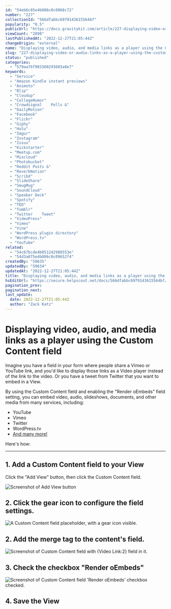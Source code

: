 ```yaml
---
id: "54eb6c85e4b086c0c0968c72"
number: "227"
collectionId: "566dfabbc6979143615564bf"
popularity: "0.5"
publicUrl: "https://docs.gravitykit.com/article/227-displaying-video-or-audio-links-as-a-player-using-the-custom-content-field"
viewCount: "2898"
lastPublishedAt: "2022-12-27T21:05:44Z"
changeOrigin: "external"
name: "Displaying video, audio, and media links as a player using the Custom Content field"
slug: "227-displaying-video-or-audio-links-as-a-player-using-the-custom-content-field"
status: "published"
categories: 
  - "579aa76f903360293603a8e7"
keywords: 
  - "Service"
  - "Amazon Kindle instant previews"
  - "Animoto"
  - "Blip"
  - "Cloudup"
  - "CollegeHumor"
  - "Crowdsignal	Polls &"
  - "DailyMotion"
  - "Facebook"
  - "Flickr"
  - "Giphy"
  - "Hulu"
  - "Imgur"
  - "Instagram"
  - "Issuu"
  - "Kickstarter"
  - "Meetup.com"
  - "Mixcloud"
  - "Photobucket"
  - "Reddit	Posts &"
  - "ReverbNation"
  - "Scribd"
  - "SlideShare"
  - "SmugMug"
  - "SoundCloud"
  - "Speaker Deck"
  - "Spotify"
  - "TED"
  - "Tumblr"
  - "Twitter	Tweet"
  - "VideoPress"
  - "Vimeo"
  - "Vine"
  - "WordPress plugin directory"
  - "WordPress.tv"
  - "YouTube"
related: 
  - "54c67bcde4b051242988553e"
  - "54d3a075e4b086c0c09652f4"
createdBy: "59635"
updatedBy: "59634"
updatedAt: "2022-12-27T21:05:44Z"
title: "Displaying video, audio, and media links as a player using the Custom Content field"
hsEditUrl: "https://secure.helpscout.net/docs/566dfabbc6979143615564bf/article/54eb6c85e4b086c0c0968c72"
pagination_prev: 
pagination_next: 
last_update:
  date: 2022-12-27T21:05:44Z
  author: "Zack Katz"
---
```


# Displaying video, audio, and media links as a player using the Custom Content field

Imagine you have a field in your form where people share a Vimeo or YouTube link, and you'd like to display those links as a Video player instead of the link to the video. Or you have a tweet from Twitter that you want to embed in a View.

By using the Custom Content field and enabling the "Render oEmbeds" field setting, you can embed video, audio, slideshows, documents, and other media from many services, including:

- YouTube
- Vimeo
- Twitter
- WordPress.tv
- [And many more!](https://wordpress.org/support/article/embeds/)

Here's how:

---

## 1. Add a Custom Content field to your View

Click the "Add View" button, then click the Custom Content field.

![Screenshot of Add View button](https://i.gravitykit.com/OznAVH+)

## 2. Click the gear icon to configure the field settings.

![A Custom Content field placeholder, with a gear icon visible.](https://i.gravitykit.com/2q3GqJ+)

## 2. Add the merge tag to the content's field.

![Screenshot of Custom Content field with {Video Link:2} field in it.](https://i.gravitykit.com/LWJnQd+)

## 3. Check the checkbox "Render oEmbeds"

![Screenshot of Custom Content field 'Render oEmbeds' checkbox checked.](https://i.gravitykit.com/5VhOb1+)

## 4. Save the View